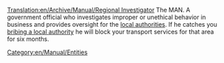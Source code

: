 [[Translation:en/Archive/Manual/Regional Investigator]]
The MAN. A government official who investigates improper or unethical behavior in business and provides oversight for the [[en/Manual/Local authority|local authorities]]. If he catches you [[en/Manual/Local authority#pass-a-bribe|bribing a local authority]] he will block your transport services for that area for six months.

[[Category:en/Manual/Entities]]